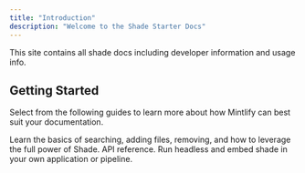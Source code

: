 ```yaml
---
title: "Introduction"
description: "Welcome to the Shade Starter Docs"
---
```


<Note>
  This site contains all shade docs including developer information and usage info.
</Note>

## Getting Started

Select from the following guides to learn more about how Mintlify can best suit your documentation.

<CardGroup>
  <Card title="Learning Shade" icon="sliders" href="https://mintlify.com/docs/settings/global">
    Learn the basics of searching, adding files, removing, and how to leverage the full power of Shade.
  </Card>
  <Card title="Development" icon="rectangle-terminal" href="/api-reference/headless">
    API reference. Run headless and embed shade in your own application or pipeline.
  </Card>
</CardGroup>

[//]: # (## Customization Checklist)

[//]: # ()
[//]: # (Learn more about you can fully customize the starter template for your own documentation)

[//]: # ()
[//]: # (<AccordionGroup>)

[//]: # (  <Accordion title="Change name">Update the `name` property in `mint.json` to the name of your company or product</Accordion>)

[//]: # (  <Accordion title="Customize the branding">)

[//]: # (    Branding mostly happens in the `mint.json` file. You can learn more about all available [configuration properties]&#40;https://mintlify.com/docs/settings/global&#41;.)

[//]: # ()
[//]: # (    #### Update the logo)

[//]: # ()
[//]: # (    Update `logo` folder with the light and dark version of your logo &#40;can be svg or png&#41;.)

[//]: # ()
[//]: # (    <Note>Make sure that the path matches the values set in `logo` of `mint.json`</Note>)

[//]: # ()
[//]: # (    #### Customize the colors)

[//]: # ()
[//]: # (    Populate the `colors` object with colors that match your brand)

[//]: # ()
[//]: # (    #### Update the favicon)

[//]: # ()
[//]: # (    Change the `favicon.png` with an image of the favicon)

[//]: # ()
[//]: # (    #### Update footer social icons)

[//]: # ()
[//]: # (    Update `footerSocials` with the right `[platform]: [url]` key-value pair)

[//]: # (  </Accordion>)

[//]: # (  <Accordion title="Update the anchors">Update the `anchors` array in `mint.json` with the links that you want to emphasize</Accordion>)

[//]: # (  <Accordion title="Update or remove the API Reference">)

[//]: # (    Either update the pages in `api-reference` or remove it entirely)

[//]: # ()
[//]: # (    <Note>If removing the API Reference, make sure to also remove it from the `anchors` and `navigation` from `mint.json`</Note>)

[//]: # ()
[//]: # (  </Accordion>)

[//]: # (  <Accordion title="Update the topbar navigation items">)

[//]: # (    Update the `topbarCtaButton` and `topbarLinks` properties in `mint.json` to the links that matter most)

[//]: # ()
[//]: # (    <Tip>The `topbarCtaButton` will receive the most number of clicks</Tip>)

[//]: # ()
[//]: # (  </Accordion>)

[//]: # (</AccordionGroup>)